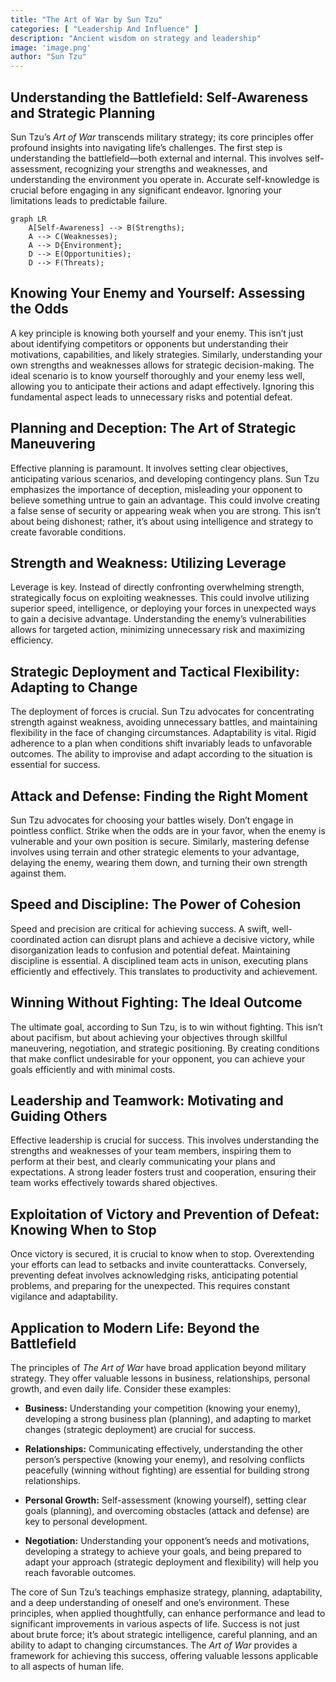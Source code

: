 ```yaml
---
title: "The Art of War by Sun Tzu"
categories: [ "Leadership And Influence" ]
description: "Ancient wisdom on strategy and leadership"
image: 'image.png'
author: "Sun Tzu"
---
```

## Understanding the Battlefield: Self-Awareness and Strategic Planning

Sun Tzu's *Art of War* transcends military strategy; its core principles offer profound insights into navigating life's challenges.  The first step is understanding the battlefield—both external and internal.  This involves self-assessment, recognizing your strengths and weaknesses, and understanding the environment you operate in.  Accurate self-knowledge is crucial before engaging in any significant endeavor.  Ignoring your limitations leads to predictable failure.

```mermaid
graph LR
    A[Self-Awareness] --> B(Strengths);
    A --> C(Weaknesses);
    A --> D{Environment};
    D --> E(Opportunities);
    D --> F(Threats);
```

## Knowing Your Enemy and Yourself: Assessing the Odds

A key principle is knowing both yourself and your enemy. This isn't just about identifying competitors or opponents but understanding their motivations, capabilities, and likely strategies.  Similarly, understanding your own strengths and weaknesses allows for strategic decision-making. The ideal scenario is to know yourself thoroughly and your enemy less well, allowing you to anticipate their actions and adapt effectively.  Ignoring this fundamental aspect leads to unnecessary risks and potential defeat.


## Planning and Deception: The Art of Strategic Maneuvering

Effective planning is paramount. It involves setting clear objectives, anticipating various scenarios, and developing contingency plans.  Sun Tzu emphasizes the importance of deception,  misleading your opponent to believe something untrue to gain an advantage. This could involve creating a false sense of security or appearing weak when you are strong. This isn't about being dishonest; rather, it's about using intelligence and strategy to create favorable conditions.


## Strength and Weakness: Utilizing Leverage

Leverage is key.  Instead of directly confronting overwhelming strength, strategically focus on exploiting weaknesses. This could involve utilizing superior speed, intelligence, or deploying your forces in unexpected ways to gain a decisive advantage.  Understanding the enemy's vulnerabilities allows for targeted action, minimizing unnecessary risk and maximizing efficiency.


## Strategic Deployment and Tactical Flexibility: Adapting to Change

The deployment of forces is crucial. Sun Tzu advocates for concentrating strength against weakness, avoiding unnecessary battles, and maintaining flexibility in the face of changing circumstances. Adaptability is vital.  Rigid adherence to a plan when conditions shift invariably leads to unfavorable outcomes. The ability to improvise and adapt according to the situation is essential for success.


## Attack and Defense: Finding the Right Moment

Sun Tzu advocates for choosing your battles wisely.  Don't engage in pointless conflict. Strike when the odds are in your favor, when the enemy is vulnerable and your own position is secure.   Similarly, mastering defense involves using terrain and other strategic elements to your advantage, delaying the enemy, wearing them down, and turning their own strength against them.


## Speed and Discipline: The Power of Cohesion

Speed and precision are critical for achieving success.  A swift, well-coordinated action can disrupt plans and achieve a decisive victory, while disorganization leads to confusion and potential defeat.  Maintaining discipline is essential. A disciplined team acts in unison, executing plans efficiently and effectively. This translates to productivity and achievement.


## Winning Without Fighting: The Ideal Outcome

The ultimate goal, according to Sun Tzu, is to win without fighting.  This isn't about pacifism, but about achieving your objectives through skillful maneuvering, negotiation, and strategic positioning. By creating conditions that make conflict undesirable for your opponent, you can achieve your goals efficiently and with minimal costs.


## Leadership and Teamwork: Motivating and Guiding Others

Effective leadership is crucial for success. This involves understanding the strengths and weaknesses of your team members, inspiring them to perform at their best, and clearly communicating your plans and expectations.  A strong leader fosters trust and cooperation, ensuring their team works effectively towards shared objectives.


## Exploitation of Victory and Prevention of Defeat: Knowing When to Stop

Once victory is secured, it is crucial to know when to stop. Overextending your efforts can lead to setbacks and invite counterattacks.  Conversely, preventing defeat involves acknowledging risks, anticipating potential problems, and preparing for the unexpected.  This requires constant vigilance and adaptability.


## Application to Modern Life:  Beyond the Battlefield

The principles of *The Art of War* have broad application beyond military strategy. They offer valuable lessons in business, relationships, personal growth, and even daily life.  Consider these examples:

* **Business:**  Understanding your competition (knowing your enemy), developing a strong business plan (planning), and adapting to market changes (strategic deployment) are crucial for success.

* **Relationships:** Communicating effectively, understanding the other person's perspective (knowing your enemy), and resolving conflicts peacefully (winning without fighting) are essential for building strong relationships.

* **Personal Growth:** Self-assessment (knowing yourself), setting clear goals (planning), and overcoming obstacles (attack and defense) are key to personal development.

* **Negotiation:** Understanding your opponent’s needs and motivations, developing a strategy to achieve your goals, and being prepared to adapt your approach (strategic deployment and flexibility) will help you reach favorable outcomes.

The core of Sun Tzu's teachings emphasize strategy, planning, adaptability, and a deep understanding of oneself and one's environment. These principles, when applied thoughtfully, can enhance performance and lead to significant improvements in various aspects of life.  Success is not just about brute force; it's about strategic intelligence, careful planning, and an ability to adapt to changing circumstances. The *Art of War* provides a framework for achieving this success, offering valuable lessons applicable to all aspects of human life.

